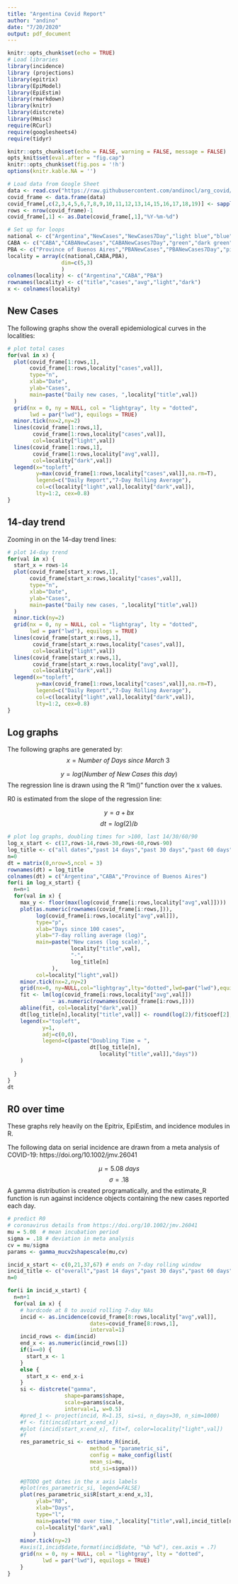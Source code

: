 ```yaml
---
title: "Argentina Covid Report"
author: "andino"
date: "7/20/2020"
output: pdf_document
---
```


```r
knitr::opts_chunk$set(echo = TRUE)
# Load libraries
library(incidence)
library (projections)
library(epitrix)
library(EpiModel)
library(EpiEstim)
library(rmarkdown)
library(knitr)
library(distcrete)
library(Hmisc)
require(RCurl)
require(googlesheets4)
require(tidyr)

knitr::opts_chunk$set(echo = FALSE, warning = FALSE, message = FALSE)
opts_knit$set(eval.after = "fig.cap")
knitr::opts_chunk$set(fig.pos = '!h')
options(knitr.kable.NA = '')

# Load data from Google Sheet
data <- read.csv("https://raw.githubusercontent.com/andinocl/arg_covid/master/data/arg_covid.csv",header=TRUE,sep=",")
covid_frame <- data.frame(data)
covid_frame[,c(2,3,4,5,6,7,8,9,10,11,12,13,14,15,16,17,18,19)] <- sapply(covid_frame[,c(2,3,4,5,6,7,8,9,10,11,12,13,14,15,16,17,18,19)], as.numeric)
rows <- nrow(covid_frame)-1
covid_frame[,1] <- as.Date(covid_frame[,1],"%Y-%m-%d")

# Set up for loops
national <- c("Argentina","NewCases","NewCases7Day","light blue","blue")
CABA <- c("CABA","CABANewCases","CABANewCases7Day","green","dark green")
PBA <- c("Province of Buenos Aires","PBANewCases","PBANewCases7Day","pink","red")
locality = array(c(national,CABA,PBA),
                 dim=c(5,3)
                 )
colnames(locality) <- c("Argentina","CABA","PBA")
rownames(locality) <- c("title","cases","avg","light","dark")
x <- colnames(locality)
```

## New Cases

The following graphs show the overall epidemiological curves in the localities:

```r
# plot total cases
for(val in x) {
  plot(covid_frame[1:rows,1],
       covid_frame[1:rows,locality["cases",val]],
       type="n",
       xlab="Date", 
       ylab="Cases",
       main=paste("Daily new cases, ",locality["title",val])
  )
  grid(nx = 0, ny = NULL, col = "lightgray", lty = "dotted",
       lwd = par("lwd"), equilogs = TRUE)
  minor.tick(nx=2,ny=2)
  lines(covid_frame[1:rows,1],
        covid_frame[1:rows,locality["cases",val]],
        col=locality["light",val])
  lines(covid_frame[1:rows,1],
        covid_frame[1:rows,locality["avg",val]],
        col=locality["dark",val])
  legend(x="topleft",
         y=max(covid_frame[1:rows,locality["cases",val]],na.rm=T),
         legend=c("Daily Report","7-Day Rolling Average"),
         col=c(locality["light",val],locality["dark",val]),
         lty=1:2, cex=0.8)
}

```
\newpage

## 14-day trend

Zooming in on the 14-day trend lines:

```r
# plot 14-day trend
for(val in x) {
  start_x = rows-14
  plot(covid_frame[start_x:rows,1],
       covid_frame[start_x:rows,locality["cases",val]],
       type="n",
       xlab="Date", 
       ylab="Cases",
       main=paste("Daily new cases, ",locality["title",val])
  )
  minor.tick(ny=2)
  grid(nx = 0, ny = NULL, col = "lightgray", lty = "dotted",
       lwd = par("lwd"), equilogs = TRUE)
  lines(covid_frame[start_x:rows,1],
        covid_frame[start_x:rows,locality["cases",val]],
        col=locality["light",val])
  lines(covid_frame[start_x:rows,1],
        covid_frame[start_x:rows,locality["avg",val]],
        col=locality["dark",val])
  legend(x="topleft",
         y=max(covid_frame[1:rows,locality["cases",val]],na.rm=T),
         legend=c("Daily Report","7-Day Rolling Average"),
         col=c(locality["light",val],locality["dark",val]),
         lty=1:2, cex=0.8)
}
```
\newpage

## Log graphs

The following graphs are generated by:
$$
x = Number\ of\ Days\ since\ March\ 3\
$$

$$
y = log(Number\ of\ New\ Cases\ this\ day)
$$
The regression line is drawn using the R "lm()" function over the x values.

R0 is estimated from the slope of the regression line:

$$
y = a + bx
$$
$$
dt = log(2)/b
$$


```r
# plot log graphs, doubling times for >100, last 14/30/60/90
log_x_start <- c(17,rows-14,rows-30,rows-60,rows-90)
log_title <- c("all dates","past 14 days","past 30 days","past 60 days","past 90 days")
n=0
dt = matrix(0,nrow=5,ncol = 3)
rownames(dt) = log_title
colnames(dt) = c("Argentina","CABA","Province of Buenos Aires")
for(i in log_x_start) {
  n=n+1
  for(val in x) {
    max_y <- floor(max(log(covid_frame[i:rows,locality["avg",val]])))
    plot(as.numeric(rownames(covid_frame[i:rows,])),
         log(covid_frame[i:rows,locality["avg",val]]),
         type="p",
         xlab="Days since 100 cases", 
         ylab="7-day rolling average (log)", 
         main=paste("New cases (log scale),",
                    locality["title",val],
                    "-",
                    log_title[n]
              ), 
         col=locality["light",val])
    minor.tick(nx=2,ny=2)
    grid(nx=0, ny=NULL,col="lightgray",lty="dotted",lwd=par("lwd"),equilogs=TRUE)
    fit <- lm(log(covid_frame[i:rows,locality["avg",val]]) 
              ~ as.numeric(rownames(covid_frame[i:rows,])))
    abline(fit, col=locality["dark",val])
    dt[log_title[n],locality["title",val]] <- round(log(2)/fit$coef[2],2) # Doubling time
    legend(x="topleft",
           y=1,
           adj=c(0,0),
           legend=c(paste("Doubling Time = ",
                          dt[log_title[n],
                             locality["title",val]],"days"))
    )
    
  }
}
dt
```
\newpage

## R0 over time

These graphs rely heavily on the Epitrix, EpiEstim, and incidence modules in R.

The following data on serial incidence are drawn from a meta analysis of COVID-19: https://doi.org/10.1002/jmv.26041

$$
\mu = 5.08\ days
$$
$$
\sigma = .18
$$
A gamma distribution is created programatically, and the estimate_R function is run against incidence objects containing the new cases reported each day.

```r
# predict R0
# coronavirus details from https://doi.org/10.1002/jmv.26041
mu = 5.08  # mean incubation period
sigma = .18 # deviation in meta analysis
cv = mu/sigma
params <- gamma_mucv2shapescale(mu,cv)

incid_x_start <- c(0,21,37,67) # ends on 7-day rolling window
incid_title <- c("overall","past 14 days","past 30 days","past 60 days")
n=0

for(i in incid_x_start) {
  n=n+1
  for(val in x) {
    # hardcode at 8 to avoid rolling 7-day NAs
    incid <- as.incidence(covid_frame[8:rows,locality["avg",val]], 
                          dates=covid_frame[8:rows,1], 
                          interval=1)
    incid_rows <- dim(incid)
    end_x <- as.numeric(incid_rows[1])
    if(i==0) {
      start_x <- 1
    }
    else {
      start_x <- end_x-i
    }
    si <- distcrete("gamma", 
                  shape=params$shape, 
                  scale=params$scale, 
                  interval=1, w=0.5)
    #pred_1 <- project(incid, R=1.15, si=si, n_days=30, n_sim=1000)
    #f <- fit(incid[start_x:end_x])
    #plot (incid[start_x:end_x], fit=f, color=locality["light",val])
    #f
    res_parametric_si <- estimate_R(incid, 
                          method = "parametric_si",
                          config = make_config(list(
                          mean_si=mu,
                          std_si=sigma)))
    
    #@TODO get dates in the x axis labels
    #plot(res_parametric_si, legend=FALSE)
    plot(res_parametric_si$R[start_x:end_x,3],
         ylab="R0",
         xlab="Days",
         type="l",
         main=paste("R0 over time,",locality["title",val],incid_title[n]),
         col=locality["dark",val]
        )
    minor.tick(ny=2)
    #axis(1,incid$date,format(incid$date, "%b %d"), cex.axis = .7)
    grid(nx = 0, ny = NULL, col = "lightgray", lty = "dotted",
           lwd = par("lwd"), equilogs = TRUE)
    }
}
```

